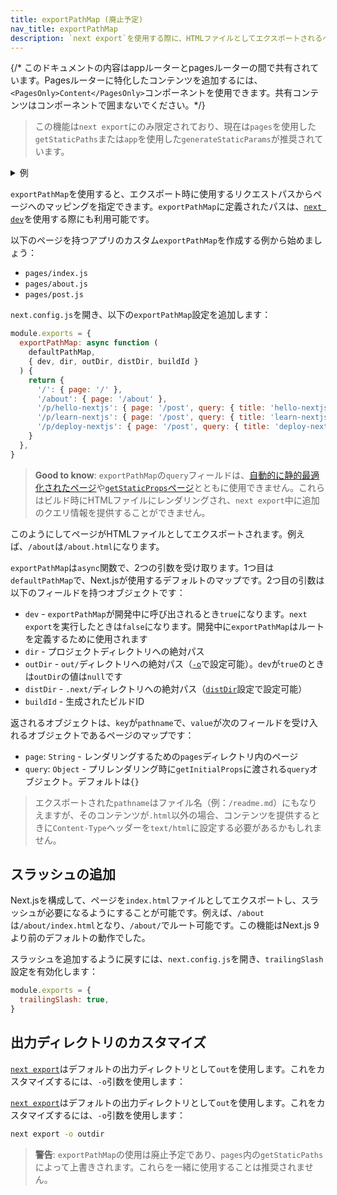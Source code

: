 ```yaml
---
title: exportPathMap (廃止予定)
nav_title: exportPathMap
description: `next export`を使用する際に、HTMLファイルとしてエクスポートされるページをカスタマイズします。
---
```


{/* このドキュメントの内容はappルーターとpagesルーターの間で共有されています。Pagesルーターに特化したコンテンツを追加するには、`<PagesOnly>Content</PagesOnly>`コンポーネントを使用できます。共有コンテンツはコンポーネントで囲まないでください。*/}

> この機能は`next export`にのみ限定されており、現在は`pages`を使用した`getStaticPaths`または`app`を使用した`generateStaticParams`が推奨されています。

<details>
  <summary>例</summary>
  
- [静的エクスポート](https://github.com/vercel/next.js/tree/canary/examples/with-static-export)

</details>

`exportPathMap`を使用すると、エクスポート時に使用するリクエストパスからページへのマッピングを指定できます。`exportPathMap`に定義されたパスは、[`next dev`](/docs/app/api-reference/cli/next#next-dev-options)を使用する際にも利用可能です。

以下のページを持つアプリのカスタム`exportPathMap`を作成する例から始めましょう：

- `pages/index.js`
- `pages/about.js`
- `pages/post.js`

`next.config.js`を開き、以下の`exportPathMap`設定を追加します：

```js filename="next.config.js"
module.exports = {
  exportPathMap: async function (
    defaultPathMap,
    { dev, dir, outDir, distDir, buildId }
  ) {
    return {
      '/': { page: '/' },
      '/about': { page: '/about' },
      '/p/hello-nextjs': { page: '/post', query: { title: 'hello-nextjs' } },
      '/p/learn-nextjs': { page: '/post', query: { title: 'learn-nextjs' } },
      '/p/deploy-nextjs': { page: '/post', query: { title: 'deploy-nextjs' } },
    }
  },
}
```

> **Good to know**: `exportPathMap`の`query`フィールドは、[自動的に静的最適化されたページ](/docs/pages/building-your-application/rendering/automatic-static-optimization)や[`getStaticProps`ページ](/docs/pages/building-your-application/data-fetching/get-static-props)とともに使用できません。これらはビルド時にHTMLファイルにレンダリングされ、`next export`中に追加のクエリ情報を提供することができません。

このようにしてページがHTMLファイルとしてエクスポートされます。例えば、`/about`は`/about.html`になります。

`exportPathMap`は`async`関数で、2つの引数を受け取ります。1つ目は`defaultPathMap`で、Next.jsが使用するデフォルトのマップです。2つ目の引数は以下のフィールドを持つオブジェクトです：

- `dev` - `exportPathMap`が開発中に呼び出されるとき`true`になります。`next export`を実行したときは`false`になります。開発中に`exportPathMap`はルートを定義するために使用されます
- `dir` - プロジェクトディレクトリへの絶対パス
- `outDir` - `out/`ディレクトリへの絶対パス（[`-o`](#customizing-the-output-directory)で設定可能）。`dev`が`true`のときは`outDir`の値は`null`です
- `distDir` - `.next/`ディレクトリへの絶対パス（[`distDir`](/docs/pages/api-reference/next-config-js/distDir)設定で設定可能）
- `buildId` - 生成されたビルドID

返されるオブジェクトは、`key`が`pathname`で、`value`が次のフィールドを受け入れるオブジェクトであるページのマップです：

- `page`: `String` - レンダリングするための`pages`ディレクトリ内のページ
- `query`: `Object` - プリレンダリング時に`getInitialProps`に渡される`query`オブジェクト。デフォルトは`{}`

> エクスポートされた`pathname`はファイル名（例：`/readme.md`）にもなりえますが、そのコンテンツが`.html`以外の場合、コンテンツを提供するときに`Content-Type`ヘッダーを`text/html`に設定する必要があるかもしれません。

## スラッシュの追加

Next.jsを構成して、ページを`index.html`ファイルとしてエクスポートし、スラッシュが必要になるようにすることが可能です。例えば、`/about`は`/about/index.html`となり、`/about/`でルート可能です。この機能はNext.js 9より前のデフォルトの動作でした。

スラッシュを追加するように戻すには、`next.config.js`を開き、`trailingSlash`設定を有効化します：

```js filename="next.config.js"
module.exports = {
  trailingSlash: true,
}
```

## 出力ディレクトリのカスタマイズ

<AppOnly>

[`next export`](/docs/app/building-your-application/deploying/static-exports)はデフォルトの出力ディレクトリとして`out`を使用します。これをカスタマイズするには、`-o`引数を使用します：

</AppOnly>

<PagesOnly>

[`next export`](/docs/pages/building-your-application/deploying/static-exports)はデフォルトの出力ディレクトリとして`out`を使用します。これをカスタマイズするには、`-o`引数を使用します：

</PagesOnly>

```bash filename="Terminal"
next export -o outdir
```

> **警告**: `exportPathMap`の使用は廃止予定であり、`pages`内の`getStaticPaths`によって上書きされます。これらを一緒に使用することは推奨されません。